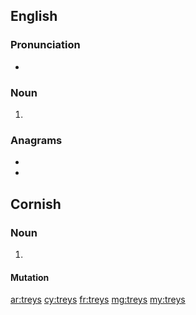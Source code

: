 ==English==

===Pronunciation===
* {{rhymes|eɪz|lang=en}}

===Noun===
{{head|en|noun plural form}}

# {{plural of|trey|lang=en}}

===Anagrams===
* {{l|en|resty}}
* {{l|en|tyres}}

==Cornish==

===Noun===
{{head|kw|noun plural form}}

# {{plural of|troos||foot|lang=kw}}

====Mutation====
{{kw mut cons|t|reys}}

[[ar:treys]]
[[cy:treys]]
[[fr:treys]]
[[mg:treys]]
[[my:treys]]